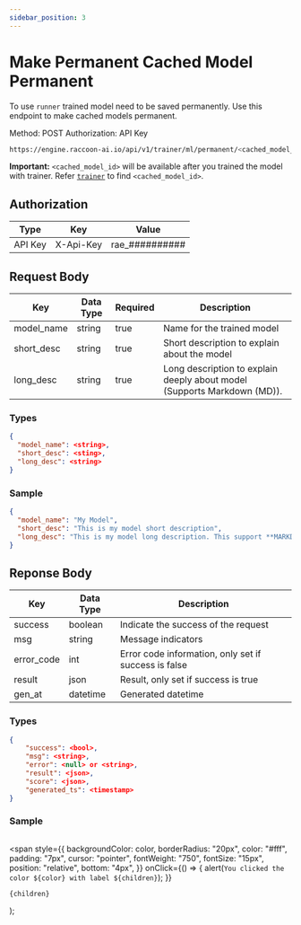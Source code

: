 ```yaml
---
sidebar_position: 3
---
```


# Make Permanent Cached Model Permanent

To use <a>`runner`</a> trained model need to be saved permanently. Use this endpoint to make cached models permanent.

<Tooltip color="#3abe25">Method: POST</Tooltip> <Tooltip color="#Be2525">
  Authorization: API Key
</Tooltip>
<div style={{ marginBottom: "20px" }}></div>

```bash
https://engine.raccoon-ai.io/api/v1/trainer/ml/permanent/<cached_model_id>
```

**Important:** `<cached_model_id>` will be available after you trained the model with trainer. Refer <a href="/docs/category/trainer">`trainer`</a> to find `<cached_model_id>`.

## Authorization

| Type    | Key       | Value           |
| ------- | --------- | --------------- |
| API Key | X-Api-Key | rae\_########## |

## Request Body

| Key        | Data Type | Required | Description                                                              |
| ---------- | --------- | -------- | ------------------------------------------------------------------------ |
| model_name | string    | true     | Name for the trained model                                               |
| short_desc | string    | true     | Short description to explain about the model                             |
| long_desc  | string    | true     | Long description to explain deeply about model (Supports Markdown (MD)). |

### Types

```json
{
  "model_name": <string>,
  "short_desc": <sting>,
  "long_desc": <string>
}
```

### Sample

```json
{
  "model_name": "My Model",
  "short_desc": "This is my model short description",
  "long_desc": "This is my model long description. This support **MARKDOWN**"
}
```

## Reponse Body

| Key        | Data Type | Description                                          |
| ---------- | --------- | ---------------------------------------------------- |
| success    | boolean   | Indicate the success of the request                  |
| msg        | string    | Message indicators                                   |
| error_code | int       | Error code information, only set if success is false |
| result     | json      | Result, only set if success is true                  |
| gen_at     | datetime  | Generated datetime                                   |

### Types

```json
{
    "success": <bool>,
    "msg": <string>,
    "error": <null> or <string>,
    "result": <json>,
    "score": <json>,
    "generated_ts": <timestamp>
}
```

### Sample

```json

```

  <span
    style={{
      backgroundColor: color,
      borderRadius: "20px",
      color: "#fff",
      padding: "7px",
      cursor: "pointer",
      fontWeight: "750",
      fontSize: "15px",
      position: "relative",
      bottom: "4px",
    }}
    onClick={() => {
      alert(`You clicked the color ${color} with label ${children}`);
    }}
  >
    {children}
  </span>
);
